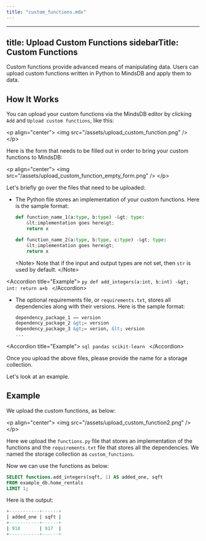 ```yaml
---
title: "custom_functions.mdx"
---
```


---
title: Upload Custom Functions
sidebarTitle: Custom Functions
---

Custom functions provide advanced means of manipulating data. Users can upload custom functions written in Python to MindsDB and apply them to data.

## How It Works

You can upload your custom functions via the MindsDB editor by clicking `Add` and `Upload custom functions`, like this:

&lt;p align="center"&gt;
  &lt;img src="/assets/upload_custom_function.png" /&gt;
&lt;/p&gt;

Here is the form that needs to be filled out in order to bring your custom functions to MindsDB:

&lt;p align="center"&gt;
  &lt;img src="/assets/upload_custom_function_empty_form.png" /&gt;
&lt;/p&gt;

Let's briefly go over the files that need to be uploaded:

* The Python file stores an implementation of your custom functions. Here is the sample format:

    ```py
    def function_name_1(a:type, b:type) -&gt; type:
        &lt;implementation goes here&gt;
        return x

    def function_name_2(a:type, b:type, c:type) -&gt; type:
        &lt;implementation goes here&gt;
        return x
    ```

    &lt;Note&gt;
    Note that if the input and output types are not set, then `str` is used by default.
    &lt;/Note&gt;

&lt;Accordion title="Example"&gt;
    ```py
    def add_integers(a:int, b:int) -&gt; int:
        return a+b
    ```
&lt;/Accordion&gt;

* The optional requirements file, or `requirements.txt`, stores all dependencies along with their versions. Here is the sample format:

    ```sql
    dependency_package_1 == version
    dependency_package_2 &gt;= version
    dependency_package_3 &gt;= verion, &lt; version
    ...
    ```

&lt;Accordion title="Example"&gt;
    ```sql
    pandas
    scikit-learn
    ```
&lt;/Accordion&gt;

Once you upload the above files, please provide the name for a storage collection.

Let's look at an example.

## Example

We upload the custom functions, as below:

&lt;p align="center"&gt;
  &lt;img src="/assets/upload_custom_function2.png" /&gt;
&lt;/p&gt;

Here we upload the `functions.py` file that stores an implementation of the functions and the `requirements.txt` file that stores all the dependencies. We named the storage collection as `custom_functions`.

Now we can use the functions as below:

```sql
SELECT functions.add_integers(sqft, 1) AS added_one, sqft
FROM example_db.home_rentals
LIMIT 1;
```

Here is the output:

```sql
+-----------+------+
| added_one | sqft |
+-----------+------+
| 918       | 917  |
+-----------+------+
```
